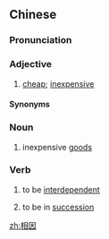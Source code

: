 ==Chinese==
{{zh-forms|alt=相應-“cheap”,相陰-“cheap”}}

===Pronunciation===
{{zh-pron
|m=xiāngyīn
|m-s=xiang1yin1
|c=soeng1 jan1
|cat=a,n,v
}}

===Adjective===
{{zh-adj}}

# {{lb|zh|Southwestern Mandarin|Sichuan Hakka|Putian}} [[cheap]]; [[inexpensive]]

====Synonyms====
{{zh-dial|便宜}}

===Noun===
{{zh-noun}}

# {{lb|zh|Sichuan}} inexpensive [[goods]]

===Verb===
{{zh-verb}}

# {{lb|zh|literary}} to be [[interdependent]]
# {{lb|zh|literary}} to be in [[succession]]
{{attention|zh|please check senses}}

[[zh:相因]]
